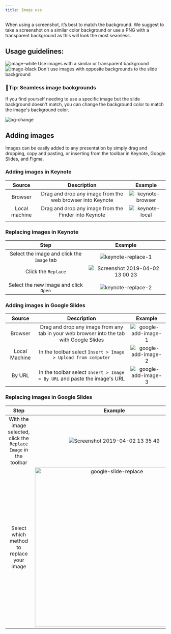 ```yaml
---
title: Image use
---
```


When using a screenshot, it’s best to match the background. We suggest to take a screenshot on a similar color background or use a PNG with a transparent background as this will look the most seamless.

## Usage guidelines:

<DoDontContainer>
  <Do>
    <img
      alt="image-white"
      src="https://user-images.githubusercontent.com/10384315/54647439-b32e1100-4a5f-11e9-8d85-a4a2e64319ca.png"
    />
    <Caption>Use images with a similar or transparent background</Caption>
  </Do>
  <Dont>
    <img
      alt="image-black"
      src="https://user-images.githubusercontent.com/10384315/54647548-1f107980-4a60-11e9-9640-8f1721609e44.png"
    />
    <Caption>Don't use images with opposite backgrounds to the slide background</Caption>
  </Dont>
</DoDontContainer>

### 📍Tip: Seamless image backgrounds

If you find yourself needing to use a specific image but the slide background doesn't match, you can change the background color to match the image's background color.

![bg-change](https://user-images.githubusercontent.com/10384315/56434794-05469a00-628b-11e9-8447-93bb44facbec.gif)

## Adding images

Images can be easily added to any presentation by simply drag and dropping, copy and pasting, or inserting from the toolbar in Keynote, Google Slides, and Figma.

### Adding images in Keynote

|    Source     |                        Description                        |                                                         Example                                                          |
| :-----------: | :-------------------------------------------------------: | :----------------------------------------------------------------------------------------------------------------------: |
|    Browser    | Drag and drop any image from the web browser into Keynote | ![keynote-browser](https://user-images.githubusercontent.com/10384315/55426909-c4385100-553a-11e9-88b6-467a4134f1cf.gif) |
| Local machine |   Drag and drop any image from the Finder into Keynote    |  ![keynote-local](https://user-images.githubusercontent.com/10384315/55426910-c4385100-553a-11e9-811a-69ecc5710708.gif)  |
|               |

### Replacing images in Keynote

|                    Step                    |                                                                 Example                                                                 |
| :----------------------------------------: | :-------------------------------------------------------------------------------------------------------------------------------------: |
| Select the image and click the `Image` tab |       ![keynote-replace-1](https://user-images.githubusercontent.com/10384315/55841326-9ecfb800-5ae3-11e9-918a-fc5e9ecfb94b.gif)        |
|            Click the `Replace`             | ![Screenshot 2019-04-02 13 00 23](https://user-images.githubusercontent.com/10384315/55432266-4d558500-5547-11e9-88b2-21818e9182c3.png) |
|                                            |
|   Select the new image and click `Open`    |       ![keynote-replace-2](https://user-images.githubusercontent.com/10384315/55841327-9ecfb800-5ae3-11e9-8277-2c0aa79a0f3a.gif)        |

### Adding images in Google Slides

|    Source     |                                       Description                                        |                                                           Example                                                           |
| :-----------: | :--------------------------------------------------------------------------------------: | :-------------------------------------------------------------------------------------------------------------------------: |
|    Browser    | Drag and drop any image from any tab in your web browser into the tab with Google Slides | ![google-add-image-1](https://user-images.githubusercontent.com/10384315/55434040-7d9f2280-554b-11e9-926c-690b8a001c3e.gif) |
| Local Machine |              In the toolbar select `Insert > Image > Upload from computer`               | ![google-add-image-2](https://user-images.githubusercontent.com/10384315/55434041-7d9f2280-554b-11e9-844f-8d019a7d8466.gif) |
|    By URL     |        In the toolbar select `Insert > Image > By URL` and paste the image's URL         | ![google-add-image-3](https://user-images.githubusercontent.com/10384315/55434043-7d9f2280-554b-11e9-9c2b-520055cbbfb5.gif) |

### Replacing images in Google Slides

|                               Step                                |                                                                         Example                                                                          |
| :---------------------------------------------------------------: | :------------------------------------------------------------------------------------------------------------------------------------------------------: |
| With the image selected, click the `Replace Image` in the toolbar |         ![Screenshot 2019-04-02 13 35 49](https://user-images.githubusercontent.com/10384315/55434339-3feec980-554c-11e9-87aa-607f84827120.png)          |
|             Select which method to replace your image             | <img width="500" alt="google-slide-replace" src="https://user-images.githubusercontent.com/10384315/54858092-f686ba80-4cbf-11e9-821d-dfc9febc02e8.png"/> |
